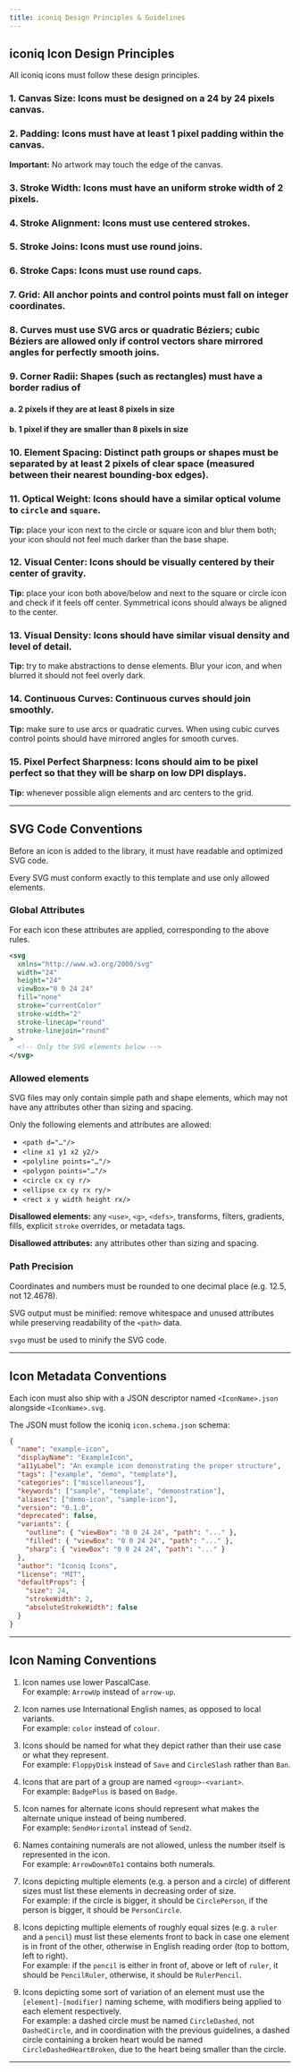 ```yaml
---
title: iconiq Design Principles & Guidelines
---
```


## iconiq Icon Design Principles

All iconiq icons must follow these design principles.

### 1. Canvas Size: Icons must be designed on a **24 by 24 pixels** canvas.

### 2. Padding: Icons must have at least **1 pixel padding** within the canvas.

**Important:** No artwork may touch the edge of the canvas.

### 3. Stroke Width: Icons must have an **uniform stroke width of 2 pixels**.

### 4. Stroke Alignment: Icons must use **centered strokes**.

### 5. Stroke Joins: Icons must use **round joins**.

### 6. Stroke Caps: Icons must use **round caps**.

### 7. Grid: All anchor points and control points must fall on integer coordinates.

### 8. Curves must use SVG arcs or quadratic Béziers; cubic Béziers are allowed only if control vectors share mirrored angles for perfectly smooth joins.

### 9. Corner Radii: Shapes (such as rectangles) must have a **border radius of**

#### a. **2 pixels** if they are at least 8 pixels in size

#### b. **1 pixel** if they are smaller than 8 pixels in size

### 10. Element Spacing: Distinct path groups or shapes must be separated by at least **2 pixels of clear space (measured between their nearest bounding-box edges).**

### 11. Optical Weight: Icons should have a similar optical volume to `circle` and `square`.

**Tip:** place your icon next to the circle or square icon and blur them both; your icon should not feel much darker than the base shape.

### 12. Visual Center: Icons should be visually centered by their center of gravity.

**Tip:** place your icon both above/below and next to the square or circle icon and check if it feels off center. Symmetrical icons should always be aligned to the center.

### 13. Visual Density: Icons should have similar visual density and level of detail.

**Tip:** try to make abstractions to dense elements. Blur your icon, and when blurred it should not feel overly dark.

### 14. Continuous Curves: Continuous curves should join smoothly.

**Tip:** make sure to use arcs or quadratic curves. When using cubic curves control points should have mirrored angles for smooth curves.

### 15. Pixel Perfect Sharpness: Icons should aim to be pixel perfect so that they will be sharp on low DPI displays.

**Tip:** whenever possible align elements and arc centers to the grid.

---

## SVG Code Conventions

Before an icon is added to the library, it must have readable and optimized SVG code.

Every SVG must conform exactly to this template and use only allowed elements.

### Global Attributes

For each icon these attributes are applied, corresponding to the above rules.

```xml
<svg
  xmlns="http://www.w3.org/2000/svg"
  width="24"
  height="24"
  viewBox="0 0 24 24"
  fill="none"
  stroke="currentColor"
  stroke-width="2"
  stroke-linecap="round"
  stroke-linejoin="round"
>
  <!-- Only the SVG elements below -->
</svg>
```

### Allowed elements

SVG files may only contain simple path and shape elements, which may not have any attributes other than sizing and spacing.

Only the following elements and attributes are allowed:

- `<path d="…"/>`
- `<line x1 y1 x2 y2/>`
- `<polyline points="…"/>`
- `<polygon points="…"/>`
- `<circle cx cy r/>`
- `<ellipse cx cy rx ry/>`
- `<rect x y width height rx/>`

**Disallowed elements:** any `<use>`, `<g>`, `<defs>`, transforms, filters, gradients, fills, explicit `stroke` overrides, or metadata tags.

**Disallowed attributes:** any attributes other than sizing and spacing.

### Path Precision

Coordinates and numbers must be rounded to one decimal place (e.g. 12.5, not 12.4678).

SVG output must be minified: remove whitespace and unused attributes while preserving readability of the `<path>` data.

`svgo` must be used to minify the SVG code.

---

## Icon Metadata Conventions

Each icon must also ship with a JSON descriptor named `<IconName>.json` alongside `<IconName>.svg`.

The JSON must follow the iconiq `icon.schema.json` schema:

```json
{
  "name": "example-icon",
  "displayName": "ExampleIcon",
  "a11yLabel": "An example icon demonstrating the proper structure",
  "tags": ["example", "demo", "template"],
  "categories": ["miscellaneous"],
  "keywords": ["sample", "template", "demonstration"],
  "aliases": ["demo-icon", "sample-icon"],
  "version": "0.1.0",
  "deprecated": false,
  "variants": {
    "outline": { "viewBox": "0 0 24 24", "path": "..." },
    "filled": { "viewBox": "0 0 24 24", "path": "..." },
    "sharp": { "viewBox": "0 0 24 24", "path": "..." }
  },
  "author": "Iconiq Icons",
  "license": "MIT",
  "defaultProps": {
    "size": 24,
    "strokeWidth": 2,
    "absoluteStrokeWidth": false
  }
}
```

---

## Icon Naming Conventions

1. Icon names use lower PascalCase.\
   For example: `ArrowUp` instead of `arrow-up`.

2. Icon names use International English names, as opposed to local variants.\
   For example: `color` instead of `colour`.

3. Icons should be named for what they depict rather than their use case or what they represent.\
   For example: `FloppyDisk` instead of `Save` and `CircleSlash` rather than `Ban`.

4. Icons that are part of a group are named `<group>-<variant>`.\
   For example: `BadgePlus` is based on `Badge`.

5. Icon names for alternate icons should represent what makes the alternate unique instead of being numbered.\
   For example: `SendHorizontal` instead of `Send2`.

6. Names containing numerals are not allowed, unless the number itself is represented in the icon.\
   For example: `ArrowDown0To1` contains both numerals.

7. Icons depicting multiple elements (e.g. a person and a circle) of different sizes must list these elements in decreasing order of size.\
   For example: if the circle is bigger, it should be `CirclePerson`, if the person is bigger, it should be `PersonCircle`.

8. Icons depicting multiple elements of roughly equal sizes (e.g. a `ruler` and a `pencil`) must list these elements front to back in case one element is in front of the other, otherwise in English reading order (top to bottom, left to right).\
   For example: if the `pencil` is either in front of, above or left of `ruler`, it should be `PencilRuler`, otherwise, it should be `RulerPencil`.

9. Icons depicting some sort of variation of an element must use the `[element]-[modifier]` naming scheme, with modifiers being applied to each element respectively.\
   For example: a dashed circle must be named `CircleDashed`, not `DashedCircle`, and in coordination with the previous guidelines, a dashed circle containing a broken heart would be named `CircleDashedHeartBroken`, due to the heart being smaller than the circle.

---
